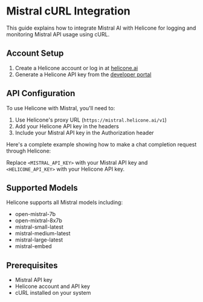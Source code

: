 # Mistral cURL Integration

This guide explains how to integrate Mistral AI with Helicone for logging and monitoring Mistral API usage using cURL.

## Account Setup

1. Create a Helicone account or log in at [helicone.ai](https://helicone.ai)
2. Generate a Helicone API key from the [developer portal](https://helicone.ai/keys)

## API Configuration

To use Helicone with Mistral, you'll need to:
1. Use Helicone's proxy URL (`https://mistral.helicone.ai/v1`)
2. Add your Helicone API key in the headers
3. Include your Mistral API key in the Authorization header

Here's a complete example showing how to make a chat completion request through Helicone:



Replace `<MISTRAL_API_KEY>` with your Mistral API key and `<HELICONE_API_KEY>` with your Helicone API key.

## Supported Models

Helicone supports all Mistral models including:
- open-mistral-7b
- open-mixtral-8x7b
- mistral-small-latest
- mistral-medium-latest
- mistral-large-latest
- mistral-embed

## Prerequisites
- Mistral API key
- Helicone account and API key
- cURL installed on your system